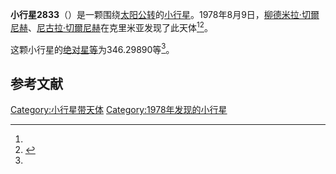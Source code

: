 {{Infobox planet
| bgcolour = #FFFFC0
| name = 2833 Radishchev
| symbol = 
| image = 
| caption = 
| discovery = yes
| discovery_ref = 
| discoverer = [[柳德米拉·切爾尼赫|柳德米拉·切爾尼赫]]、[[尼古拉·切爾尼赫|尼古拉·切爾尼赫]]
| discovery_site = [[克里米亚|克里米亚]] 
| discovered = 1978年8月9日
| designations = yes
| mp_name = 
| named_after = 
| alt_names = 1978 PC4/ 1933 HD / 1944 RK / 1949 TC / 1957 FD / 1969 UW / 1982 KP
| mp_category = [[主带小行星|主带小行星]]
| orbit_ref = <ref name="a">[http://ssd.jpl.nasa.gov/sbdb.cgi?sstr=2833 2833 Radishchev] {{Wayback|url=http://ssd.jpl.nasa.gov/sbdb.cgi?sstr=2833 |date=20200820021139 }}，小行星數據庫瀏覽器（JPL Small-Body Database Browser）－[[美国国家航空航天局|美国国家航空航天局]]喷气推进实验室</ref>
| epoch = 2456400.5 (2013年4月18日更新)
| aphelion = {{convert|3.0656109|AU|km|3|abbr=on|lk=out}}
| perihelion = {{convert|2.6842491|AU|km|3|abbr=on}}
| semimajor = {{convert|2.8749300|AU|km|3|abbr=on}}
| eccentricity = 0.0663254
| period = 1780.489133 [[日|日]]<br />4.87[[儒略年|儒略年]]
| avg_speed = 
| inclination = 1.33511
| asc_node = 336.86794
| mean_anomaly = 
| arg_peri = 346.29890
| satellites = 
| physical_characteristics = yes
| dimensions = 
| mass = 
| density = 
| surface_grav = 
| escape_velocity = 
| sidereal_day = 
| axial_tilt = 
| pole_ecliptic_lat = 
| pole_ecliptic_lon = 
| albedo = 
| temperatures= 
| temp_name1 = 
| mean_temp_1 = 
| max_temp_1 = 
| temp_name2 = 
| max_temp_2 = 
| spectral_type = 
| abs_magnitude = 346.29890
}}

'''小行星2833'''（{{lang-en|2833 Radishchev}}）是一颗围绕[[太阳|太阳]][[公转|公转]]的[[小行星|小行星]]。1978年8月9日，[[柳德米拉·切爾尼赫|柳德米拉·切爾尼赫]]、[[尼古拉·切爾尼赫|尼古拉·切爾尼赫]]在克里米亚发现了此天体<ref name="a" /><ref>{{cite news|title=小行星列表|url=http://cfa-www.harvard.edu/iau/lists/NumberedMPs.txt|accessdate=2013-07-08|newspaper=哈佛大学|archive-date=2008-05-17|archive-url=https://web.archive.org/web/20080517010638/http://cfa-www.harvard.edu/iau/lists/NumberedMPs.txt|dead-url=no}}</ref>。

这颗小行星的[[绝对星等|绝对星等]]为346.29890等<ref name="a" />。

==参考文献==
{{reflist}}
{{Minor Planet Number|[[小行星2832|小行星2832]]|[[小行星2834|小行星2834]]}}

{{小天体}}

[[Category:小行星带天体|Category:小行星带天体]]
[[Category:1978年发现的小行星|Category:1978年发现的小行星]]

{{asteroid-stub}}